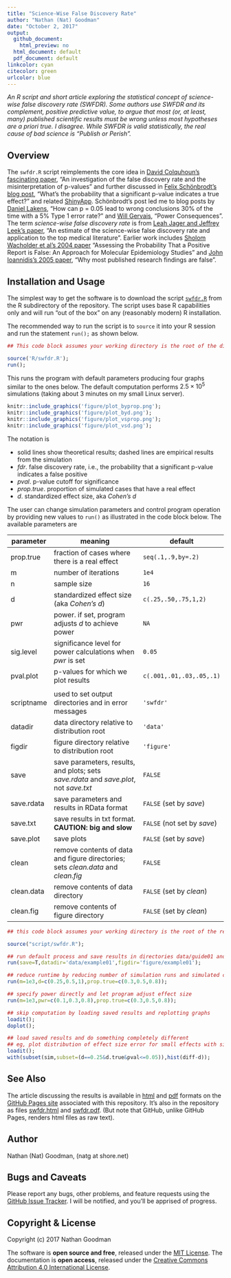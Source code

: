 ```yaml
---
title: "Science-Wise False Discovery Rate"
author: "Nathan (Nat) Goodman"
date: "October 2, 2017"
output:
  github_document:
    html_preview: no
  html_document: default
  pdf_document: default
linkcolor: cyan
citecolor: green
urlcolor: blue
---
```

<!-- README.md is generated from README.Rmd. Please edit that file -->

*An R script and short article exploring the statistical concept of science-wise false discovery rate (SWFDR). Some authors use SWFDR and its complement, positive predictive value, to argue that most (or, at least, many) published scientific results must be wrong unless most hypotheses are a priori true. I disagree. While SWFDR is valid statistically, the real cause of bad science is "Publish or Perish".*

## Overview
The `swfdr.R` script reimplements the core idea in 
[David Colquhoun's fascinating paper](http://rsos.royalsocietypublishing.org/content/1/3/140216), "An investigation of the false discovery rate and the misinterpretation of p-values" and further discussed in [Felix Schönbrodt's blog post](http://www.nicebread.de/whats-the-probability-that-a-significant-p-value-indicates-a-true-effect/), "What’s the probability that a significant p-value indicates a true effect?" and related  [ShinyApp](http://shinyapps.org/apps/PPV/). Schönbrodt's post led me to blog posts by [Daniel Lakens](http://daniellakens.blogspot.de/2015/09/how-can-p-005-lead-to-wrong-conclusions.html), “How can p = 0.05 lead to wrong conclusions 30% of the time with a 5% Type 1 error rate?” and [Will Gervais](http://willgervais.com/blog/2014/9/24/power-consequences), “Power Consequences”. The term *science-wise false discovery rate* is from [Leah Jager and Jeffrey Leek's paper](http://doi.org/10.1093/biostatistics/kxt007), "An estimate of the science-wise false discovery rate and application to the top medical literature". Earlier work includes [Sholom Wacholder et al's 2004 paper](https://academic.oup.com/jnci/article/96/6/434/2606750/) "Assessing the Probability That a Positive Report is False: An Approach for Molecular Epidemiology Studies" and [John Ioannidis’s 2005 paper](http://dx.plos.org/10.1371/journal.pmed.0020124), “Why most published research findings are false”.

## Installation and Usage
The simplest way to get the software is to download the script [`swfdr.R`](https://github.com/natgoodman/swfdr/blob/master/R/swfdr.R) from the R subdirectory of the repository. The script uses base R capabilities only and will run "out of the box" on any (reasonably modern) R installation. 

The recommended way to run the script is to `source` it into your R session and run the statement `run();`  as shown below.

``` r
## This code block assumes your working directory is the root of the distribution.

source('R/swfdr.R');
run();
```

This runs the program with default parameters producing four graphs similar to the ones below.  The default computation performs $2.5 \times 10^5$ simulations (taking about 3 minutes on my small Linux server).

```r
knitr::include_graphics('figure/plot_byprop.png');
knitr::include_graphics('figure/plot_byd.png');
knitr::include_graphics('figure/plot_vsprop.png');
knitr::include_graphics('figure/plot_vsd.png');
```

The notation is

-  solid lines show theoretical results; dashed lines are empirical results from the simulation 
-  *fdr*. false discovery rate, i.e., the probability that a significant p-value indicates a false positive
-  *pval*. p-value cutoff for significance
-  *prop.true*. proportion of simulated cases that have a real effect
-  *d*. standardized effect size, aka *Cohen's d*

The user can change simulation parameters and control program operation by providing new values to `run()` as illustrated in the code block below. The available parameters are

| parameter |     meaning     | default |
| ------------- | -------------------------------------------- | ------------- |
| prop.true | fraction of cases where there is a real effect | `seq(.1,.9,by=.2)` |
| m | number of iterations | `1e4` |
| n | sample size | `16` |
| d | standardized effect size (aka *Cohen's d*) | `c(.25,.50,.75,1,2)` |
| pwr | power. if set, program adjusts *d* to achieve power | `NA` |
| sig.level | significance level for power calculations when *pwr* is set | `0.05` |
| pval.plot | p-values for which we plot results | `c(.001,.01,.03,.05,.1)` |
|  |  | |
| scriptname | used to set output directories and in error messages |`'swfdr'` |
| datadir | data directory relative to distribution root | `'data'` |
| figdir | figure directory relative to distribution root | `'figure'` |
| save | save parameters, results, and plots; sets *save.rdata* and *save.plot*, not *save.txt* | `FALSE` |
| save.rdata | save parameters and results in RData format | `FALSE` (set by *save*)|
| save.txt | save results in txt format. **CAUTION: big and slow** | `FALSE` (not set by *save*) |
| save.plot | save plots | `FALSE` (set by *save*)|
| clean | remove contents of data and figure directories; sets *clean.data* and *clean.fig* | `FALSE` |
| clean.data | remove contents of data directory | `FALSE` (set by *clean*) |
| clean.fig | remove contents of figure directory | `FALSE` (set by *clean*) |

``` r
## this code block assumes your working directory is the root of the repository

source("script/swfdr.R");

## run default process and save results in directories data/guide01 and figure/guide01
run(save=T,datadir='data/example01',figdir='figure/example01');

## reduce runtime by reducing number of simulation runs and simulated cases
run(m=1e3,d=c(0.25,0.5,1),prop.true=c(0.3,0.5,0.8));

## specify power directly and let program adjust effect size
run(m=1e3,pwr=c(0.1,0.3,0.8),prop.true=c(0.3,0.5,0.8));

## skip computation by loading saved results and replotting graphs
loadit();
doplot();

## load saved results and do something completely different
## eg, plot distribution of effect size error for small effects with significant p-values 
loadit();
with(subset(sim,subset=(d==0.25&d.true&pval<=0.05)),hist(diff-d));
```

## See Also

The article discussing the results is available in [html](https://natgoodman.github.io/swfdr/swfdr.html) and [pdf](https://natgoodman.github.io/swfdr/swfdr.pdf) formats on the [GitHub Pages site](https://natgoodman.github.io/swfdr) associated with this repository. It's also in the repository as files [swfdr.html](swfdr.html) and [swfdr.pdf](swfdr.pdf). (But note that GitHub, unlike GitHub Pages, renders html files as raw text).

## Author

Nathan (Nat) Goodman, (natg at shore.net)

## Bugs and Caveats

Please report any bugs, other problems, and feature requests using the [GitHub Issue Tracker](https://github.com/natgoodman/swfdr/issues). I will be notified, and you'll be apprised of progress.

## Copyright & License

Copyright (c) 2017 Nathan Goodman

The software is **open source and free**, released under the [MIT License](https://opensource.org/licenses/MIT). The documentation is **open access**, released under the [Creative Commons Attribution 4.0 International License](https://creativecommons.org/licenses/by/4.0).

